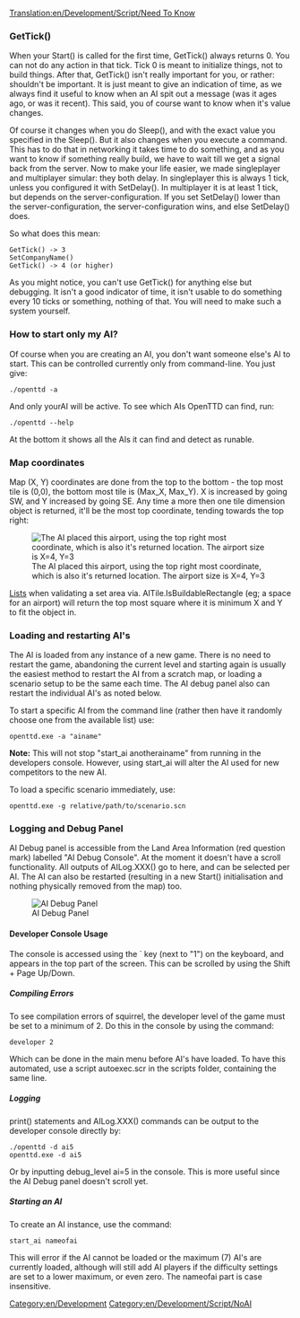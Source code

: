 [[Translation:en/Development/Script/Need To Know]]
===GetTick()===

When your Start() is called for the first time, GetTick() always returns 0. You can not do any action in that tick. Tick 0 is meant to initialize things, not to build things. After that, GetTick() isn't really important for you, or rather: shouldn't be important. It is just meant to give an indication of time, as we always find it useful to know when an AI spit out a message (was it ages ago, or was it recent). This said, you of course want to know when it's value changes.

Of course it changes when you do Sleep(), and with the exact value you specified in the Sleep(). But it also changes when you execute a command. This has to do that in networking it takes time to do something, and as you want to know if something really build, we have to wait till we get a signal back from the server. Now to make your life easier, we made singleplayer and multiplayer simular: they both delay. In singleplayer this is always 1 tick, unless you configured it with SetDelay(). In multiplayer it is at least 1 tick, but depends on the server-configuration. If you set SetDelay() lower than the server-configuration, the server-configuration wins, and else SetDelay() does.

So what does this mean:

 GetTick() -> 3
 SetCompanyName()
 GetTick() -> 4 (or higher)

As you might notice, you can't use GetTick() for anything else but debugging. It isn't a good indicator of time, it isn't usable to do something every 10 ticks or something, nothing of that. You will need to make such a system yourself.

===How to start only my AI?===

Of course when you are creating an AI, you don't want someone else's AI to start. This can be controlled currently only from command-line. You just give:

 ./openttd -a <yourAI>

And only yourAI will be active. To see which AIs OpenTTD can find, run:

 ./openttd --help

At the bottom it shows all the AIs it can find and detect as runable.

=== Map coordinates ===

Map (X, Y) coordinates are done from the top to the bottom - the top most tile is (0,0), the bottom most tile is (Max_X, Max_Y). X is increased by going SW, and Y increased by going SE. Any time a more then one tile dimension object is returned, it'll be the most top coordinate, tending towards the top right:

[[File:en/Development/Script/Ai-placed-coordinate-of-airport.png|frame|none|The AI placed this airport, using the top right most coordinate, which is also it's returned location. The airport size is X=4, Y=3]]

[[en/Development/Script/Lists|Lists]] when validating a set area via. AITile.IsBuildableRectangle (eg; a space for an airport) will return the top most square where it is minimum X and Y to fit the object in.

=== Loading and restarting AI's ===

The AI is loaded from any instance of a new game. There is no need to restart the game, abandoning the current level and starting again is usually the easiest method to restart the AI from a scratch map, or loading a scenario setup to be the same each time. The AI debug panel also can restart the individual AI's as noted below.

To start a specific AI from the command line (rather then have it randomly choose one from the available list) use:

 openttd.exe -a "ainame"

'''Note:''' This will not stop "start_ai anotherainame" from running in the developers console. However, using start_ai will alter the AI used for new competitors to the new AI.

To load a specific scenario immediately, use:

 openttd.exe -g relative/path/to/scenario.scn

=== Logging and Debug Panel ===

AI Debug panel is accessible from the Land Area Information (red question mark) labelled "AI Debug Console". At the moment it doesn't have a scroll functionality. All outputs of AILog.XXX() go to here, and can be selected per AI. The AI can also be restarted (resulting in a new Start() initialisation and nothing physically removed from the map) too.

[[File:en/Development/Script/Ai-debug-panel.png|frame|none|AI Debug Panel]]

==== Developer Console Usage ====

The console is accessed using the ` key (next to "1") on the keyboard, and appears in the top part of the screen. This can be scrolled by using the Shift + Page Up/Down.

===== Compiling Errors =====

To see compilation errors of squirrel, the developer level of the game must be set to a minimum of 2. Do this in the console by using the command:

 developer 2

Which can be done in the main menu before AI's have loaded. To have this automated, use a script autoexec.scr in the scripts folder, containing the same line.

===== Logging =====

print() statements and AILog.XXX() commands can be output to the developer console directly by:

 ./openttd -d ai5
 openttd.exe -d ai5

Or by inputting debug_level ai=5 in the console. This is more useful since the AI Debug panel doesn't scroll yet.

===== Starting an AI =====

To create an AI instance, use the command:

 start_ai nameofai

This will error if the AI cannot be loaded or the maximum (7) AI's are currently loaded, although will still add AI players if the difficulty settings are set to a lower maximum, or even zero. The nameofai part is case insensitive.

[[Category:en/Development]]
[[Category:en/Development/Script/NoAI]]